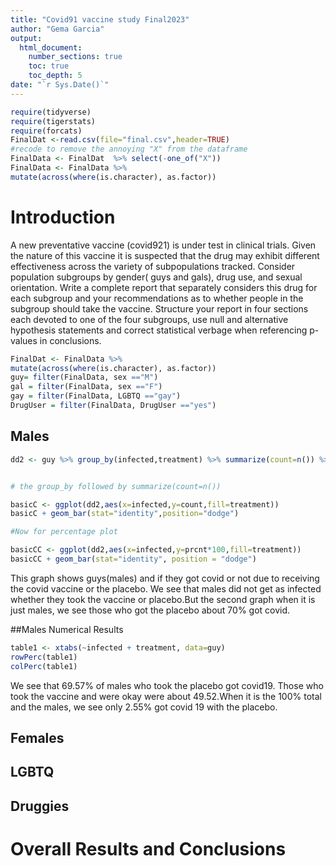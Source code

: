```yaml
---
title: "Covid91 vaccine study Final2023"
author: "Gema Garcia"
output: 
  html_document:
    number_sections: true
    toc: true
    toc_depth: 5
date: "`r Sys.Date()`" 
---
```


```r
require(tidyverse)
require(tigerstats)
require(forcats)
FinalDat <-read.csv(file="final.csv",header=TRUE)
#recode to remove the annoying "X" from the dataframe
FinalData <- FinalDat  %>% select(-one_of("X"))
FinalData <- FinalData %>%
mutate(across(where(is.character), as.factor))
```

# Introduction

A new  preventative vaccine (covid921) is under test in clinical trials. Given the nature of this vaccine it is suspected that the drug may exhibit different effectiveness across the variety of subpopulations tracked. Consider population subgroups by gender( guys and gals), drug use, and sexual orientation. Write a complete report that separately considers this drug for each subgroup and your recommendations as to whether people in the subgroup should take the vaccine. Structure your report in four sections each devoted to one of the four subgroups, use null and alternative hypothesis statements and correct statistical verbage when referencing p-values in conclusions.



```r
FinalDat <- FinalData %>%
mutate(across(where(is.character), as.factor))
guy= filter(FinalData, sex =="M")
gal = filter(FinalData, sex =="F")
gay = filter(FinalData, LGBTQ =="gay")
DrugUser = filter(FinalData, DrugUser =="yes")

```





## Males



```r
dd2 <- guy %>% group_by(infected,treatment) %>% summarize(count=n()) %>% mutate(prcnt=count/sum(count))


# the group_by followed by summarize(count=n())

basicC <- ggplot(dd2,aes(x=infected,y=count,fill=treatment))
basicC + geom_bar(stat="identity",position="dodge")

#Now for percentage plot

basicCC <- ggplot(dd2,aes(x=infected,y=prcnt*100,fill=treatment)) 
basicCC + geom_bar(stat="identity", position = "dodge")
```




This graph shows guys(males) and if they got covid or not due to receiving the covid vaccine or the placebo. We see that males did not get as infected whether they took the vaccine or placebo.But the second graph when it is just males, we see those who got the placebo about 70% got covid. 



##Males Numerical Results 




```r
table1 <- xtabs(~infected + treatment, data=guy)
rowPerc(table1)
colPerc(table1)
```




We see that 69.57% of males who took the placebo got covid19. Those who took the vaccine and were okay were about 49.52.When it is the 100% total and the males, we see only 2.55% got covid 19 with the placebo.








## Females


## LGBTQ



## Druggies


# Overall Results and Conclusions